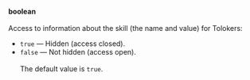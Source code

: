 **boolean**<br/><br/>Access to information about the skill (the name and value) for Tolokers:

- `true` — Hidden (access closed).
- `false` — Not hidden (access open).<br/><br/>The default value is `true`.
